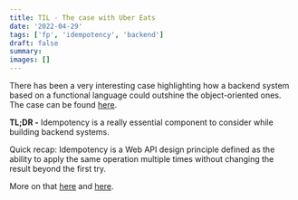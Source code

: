```yaml
---
title: TIL - The case with Uber Eats
date: '2022-04-29'
tags: ['fp', 'idempotency', 'backend']
draft: false
summary: 
images: []
---
```


There has been a very interesting case highlighting how a backend system based on a functional language could outshine the object-oriented ones. The case can be found [here](https://twitter.com/gergelyorosz/status/1502947315279187979). 

**TL;DR -** Idempotency is a really essential component to consider while building backend systems.

Quick recap: Idempotency is a Web API design principle defined as the ability to apply the same operation multiple times without changing the result beyond the first try.

More on that [here](https://stackoverflow.com/questions/1077412/what-is-an-idempotent-operation) and [here](https://aws.amazon.com/builders-library/making-retries-safe-with-idempotent-APIs/).
